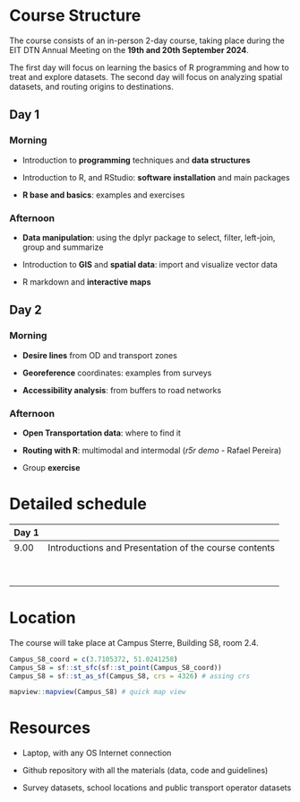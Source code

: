 # Course Structure

The course consists of an in-person 2-day course, taking place during the EIT DTN Annual Meeting on the **19th and 20th September 2024**.

The first day will focus on learning the basics of R programming and how to treat and explore datasets. The second day will focus on analyzing spatial datasets, and routing origins to destinations.

## Day 1

### Morning {.unnumbered}

-   Introduction to **programming** techniques and **data structures**

-   Introduction to R, and RStudio: **software installation** and main packages

-   **R base and basics**: examples and exercises

### Afternoon {.unnumbered}

-   **Data manipulation**: using the dplyr package to select, filter, left-join, group and summarize

-   Introduction to **GIS** and **spatial data**: import and visualize vector data

-   R markdown and **interactive maps**

## Day 2

### Morning {.unnumbered}

-   **Desire lines** from OD and transport zones

-   **Georeference** coordinates: examples from surveys

-   **Accessibility analysis**: from buffers to road networks

### Afternoon {.unnumbered}

-   **Open Transportation data**: where to find it

-   **Routing with R**: multimodal and intermodal (*r5r demo* - Rafael Pereira)

-   Group **exercise**

# Detailed schedule

| Day 1 |                                                       |
|-------|-------------------------------------------------------|
| 9.00  | Introductions and Presentation of the course contents |
|       |                                                       |
|       |                                                       |
|       |                                                       |
|       |                                                       |
|       |                                                       |
|       |                                                       |
|       |                                                       |
|       |                                                       |
|       |                                                       |

# Location

The course will take place at Campus Sterre, Building S8, room 2.4.

<!-- ::: {.content-visible unless-format="pdf"} -->
```r
Campus_S8_coord = c(3.7105372, 51.0241258)
Campus_S8 = sf::st_sfc(sf::st_point(Campus_S8_coord))
Campus_S8 = sf::st_as_sf(Campus_S8, crs = 4326) # assing crs

mapview::mapview(Campus_S8) # quick map view
```
<!-- ::: -->

# Resources

-   Laptop, with any OS Internet connection

-   Github repository with all the materials (data, code and guidelines)

-   Survey datasets, school locations and public transport operator datasets

